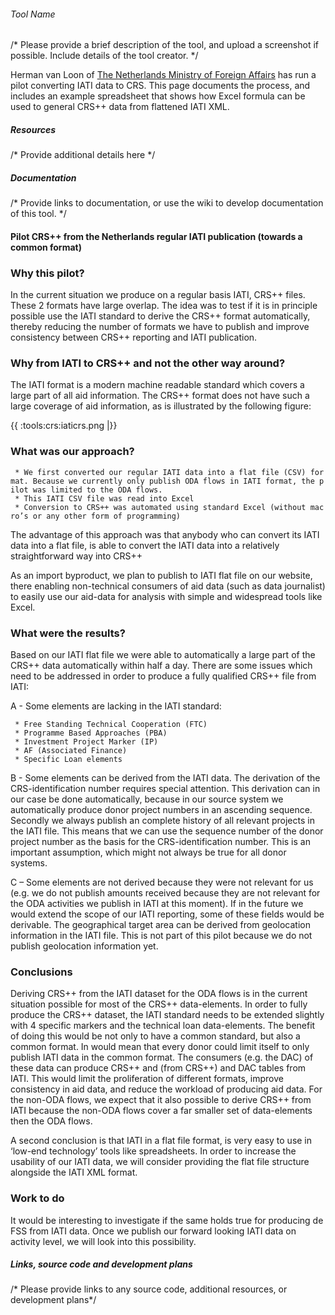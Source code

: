 ====== Tool Name ======
/* Please provide a brief description of the tool, and upload a screenshot if possible. Include details of the tool creator. */

Herman van Loon of [[http://minbuza.nl|The Netherlands Ministry of Foreign Affairs]] has run a pilot converting IATI data to CRS. This page documents the process, and includes an example spreadsheet that shows how Excel formula can be used to general CRS++ data from flattened IATI XML.

===== Resources =====
/* Provide additional details here */


{{tools:crs:IATItoCRSPlusExampleNL.xlsx}}
===== Documentation =====
/* Provide links to documentation, or use the wiki to develop documentation of this tool. */

==== Pilot CRS++ from the Netherlands regular IATI publication (towards a common format)====

=== Why this pilot? ===
In the current situation we produce on a regular basis IATI, CRS++ files. These 2 formats have large overlap. The idea was to test if it is in principle possible use the IATI standard to derive the CRS++ format automatically, thereby reducing the number of formats we have to publish and improve consistency between CRS++ reporting and IATI publication.

=== Why from IATI to CRS++ and not the other way around?===

The IATI format is a modern machine readable standard which covers a large part of all aid information. The CRS++ format does not have such a large coverage of aid information, as is illustrated by the following figure:

{{ :tools:crs:iaticrs.png |}}

=== What was our approach?=== 
  * We first converted our regular IATI data into a flat file (CSV) format. Because we currently only publish ODA flows in IATI format, the pilot was limited to the ODA flows.
  * This IATI CSV file was read into Excel
  * Conversion to CRS++ was automated using standard Excel (without macro’s or any other form of programming)

The advantage of this approach was that anybody who can convert its IATI data into a flat file, is able to convert the IATI data into a relatively straightforward way into CRS++

As an import byproduct, we plan to publish to IATI flat file on our website, there enabling non-technical consumers of aid data (such as data journalist) to easily use our aid-data for analysis with simple and widespread tools like Excel. 

=== What were the results? ===
Based on our IATI flat file we were able to automatically a large part of the CRS++ data automatically within half a day. There are some issues which need to be addressed in order to produce a fully qualified CRS++ file from IATI:

A - Some elements are lacking in the IATI standard:
  * Free Standing Technical Cooperation (FTC)
  * Programme Based Approaches (PBA)
  * Investment Project Marker (IP)
  * AF (Associated Finance)
  * Specific Loan elements

B - Some elements can be derived from the IATI data. The derivation of the CRS-identification number requires special attention. This derivation can in our case be done automatically, because in our source system we automatically produce donor project numbers in an ascending sequence. Secondly we always publish an complete history of all relevant projects in the IATI file. This means that we can use the sequence number of the donor project number as the basis for the CRS-identification number. This is an important assumption, which might not always be true for all donor systems. 

C – Some elements are not derived because they were not relevant for us (e.g. we do not publish amounts received because they are not relevant for the ODA activities we publish in IATI at this moment). If in the future we would extend the scope of our IATI reporting, some of these fields would be derivable. The geographical target area can be derived from geolocation information in the IATI file. This is not part of this pilot because we do not publish geolocation information yet.

=== Conclusions ===
Deriving CRS++ from the IATI dataset for the ODA flows is in the current situation possible for most of the CRS++ data-elements. In order to fully produce the CRS++ dataset, the IATI standard needs to be extended slightly with 4 specific markers and the technical loan data-elements. The benefit of doing this would be not only to have a common standard, but also a common format. In would mean that every donor could limit itself to only publish IATI data in the common format. The consumers (e.g. the DAC) of these data can produce CRS++ and (from CRS++) and DAC tables from IATI. This would limit the proliferation of different formats, improve consistency in aid data, and reduce the workload of producing aid data. For the non-ODA flows, we expect that it also possible to derive CRS++ from IATI because the non-ODA flows cover a far smaller set of data-elements then the ODA flows.

A second conclusion is that IATI in a flat file format, is very easy to use in ‘low-end technology’ tools like spreadsheets. In order to increase the usability of our IATI data, we will consider providing the flat file structure alongside the IATI XML format.

=== Work to do ===
It would be interesting to investigate if the same holds true for producing de FSS from IATI data. Once we publish our forward looking IATI data on activity level, we will look into this possibility. 


===== Links, source code and development plans =====
/* Please provide links to any source code, additional resources, or development plans*/